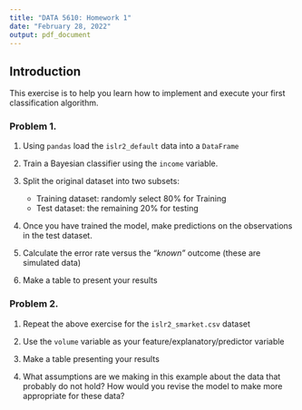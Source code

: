 ```yaml
---
title: "DATA 5610: Homework 1"
date: "February 28, 2022"
output: pdf_document
---
```



## Introduction 

This exercise is to help you learn how to implement and execute your first classification
algorithm. 


### __Problem 1.__

1. Using `pandas` load the `islr2_default` data into a `DataFrame`

2. Train a Bayesian classifier using the `income` variable. 

3. Split the original dataset into two subsets: 
    - Training dataset: randomly select $80\%$ for Training
    - Test dataset: the remaining $20\%$ for testing

4. Once you have trained the model, make predictions on the observations in the test dataset. 

5. Calculate the error rate versus the _"known"_ outcome (these are simulated data)

6. Make a table to present your results



### __Problem 2.__

1. Repeat the above exercise for the `islr2_smarket.csv` dataset

2. Use the `volume` variable as your feature/explanatory/predictor variable

3. Make a table presenting your results

4. What assumptions are we making in this example about the data that probably do not hold? How would
   you revise the model to make more appropriate for these data?
